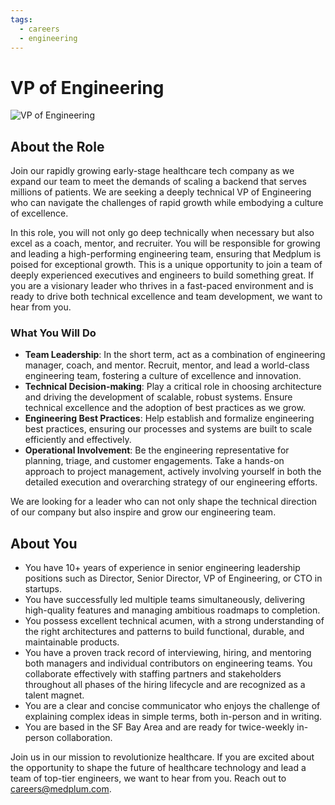 ```yaml
---
tags:
  - careers
  - engineering
---
```



# VP of Engineering

![VP of Engineering](/img/careers/vp-engineering.webp)

## About the Role

Join our rapidly growing early-stage healthcare tech company as we expand our team to meet the demands of scaling a backend that serves millions of patients. We are seeking a deeply technical VP of Engineering who can navigate the challenges of rapid growth while embodying a culture of excellence.

In this role, you will not only go deep technically when necessary but also excel as a coach, mentor, and recruiter. You will be responsible for growing and leading a high-performing engineering team, ensuring that Medplum is poised for exceptional growth. This is a unique opportunity to join a team of deeply experienced executives and engineers to build something great. If you are a visionary leader who thrives in a fast-paced environment and is ready to drive both technical excellence and team development, we want to hear from you.

### What You Will Do

- **Team Leadership**: In the short term, act as a combination of engineering manager, coach, and mentor. Recruit, mentor, and lead a world-class engineering team, fostering a culture of excellence and innovation.
- **Technical Decision-making**: Play a critical role in choosing architecture and driving the development of scalable, robust systems. Ensure technical excellence and the adoption of best practices as we grow.
- **Engineering Best Practices**: Help establish and formalize engineering best practices, ensuring our processes and systems are built to scale efficiently and effectively.
- **Operational Involvement**: Be the engineering representative for planning, triage, and customer engagements. Take a hands-on approach to project management, actively involving yourself in both the detailed execution and overarching strategy of our engineering efforts.

We are looking for a leader who can not only shape the technical direction of our company but also inspire and grow our engineering team.

## About You

- You have 10+ years of experience in senior engineering leadership positions such as Director, Senior Director, VP of Engineering, or CTO in startups.
- You have successfully led multiple teams simultaneously, delivering high-quality features and managing ambitious roadmaps to completion.
- You possess excellent technical acumen, with a strong understanding of the right architectures and patterns to build functional, durable, and maintainable products.
- You have a proven track record of interviewing, hiring, and mentoring both managers and individual contributors on engineering teams. You collaborate effectively with staffing partners and stakeholders throughout all phases of the hiring lifecycle and are recognized as a talent magnet.
- You are a clear and concise communicator who enjoys the challenge of explaining complex ideas in simple terms, both in-person and in writing.
- You are based in the SF Bay Area and are ready for twice-weekly in-person collaboration.

<AboutMedplum />

<Benefits />

Join us in our mission to revolutionize healthcare. If you are excited about the opportunity to shape the future of healthcare technology and lead a team of top-tier engineers, we want to hear from you. Reach out to careers@medplum.com.
